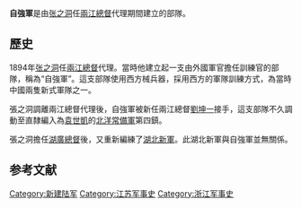 {{Refimprove|time=2010-05-05}}
{{Infobox Military Unit
|unit_name          = 自強軍
|image              = 
|caption            =
|dates              = 
|country            = {{flagicon|Qing Dynasty}}
|branch             = 
|type               = 步兵
|size               = 
|command_structure  = 
|garrison           = [[江苏省|江苏省]]、[[浙江省|浙江省]]
|nickname           = 
|ceremonial_chief = 
|colors= 
|equipment=西方兵械
|march=
|patron=[[张之洞|张之洞]]
後期：[[袁世凯|袁世凯]]
|notable_commanders= 
|battles            = 
|identification_symbol = 
|identification_symbol_label = 
}}
'''自強軍'''是由[[张之洞|张之洞]]任[[兩江總督|兩江總督]]代理期間建立的部隊。

==歷史==
1894年[[张之洞|张之洞]]任[[兩江總督|兩江總督]]代理。當時他建立起一支由外國軍官擔任訓練官的部隊，稱為“自強軍”。這支部隊使用西方械兵器，採用西方的軍隊訓練方式，為當時中國兩隻新式軍隊之一。

張之洞調離兩江總督代理後，自強軍被新任兩江總督[[劉坤一|劉坤一]]接手，這支部隊不久調動至直隸編入為[[袁世凱|袁世凱]]的[[北洋常備軍|北洋常備軍]]第四鎮。

張之洞擔任[[湖廣總督|湖廣總督]]後，又重新編練了[[湖北新軍|湖北新軍]]。此湖北新軍與自強軍並無關係。

== 参考文献 ==
{{Reflist}}

{{清朝军事小作品}}
[[Category:新建陆军|Category:新建陆军]]
[[Category:江苏军事史|Category:江苏军事史]]
[[Category:浙江军事史|Category:浙江军事史]]